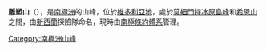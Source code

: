 {{coord|72|51|S|162|5|E|display=title}}

'''雕塑山'''（{{lang-en|Sculpture Mountain}}），是[[南極洲|南極洲]]的山峰，位於[[維多利亞地|維多利亞地]]，處於[[莫紐門特冰原島峰|莫紐門特冰原島峰]]和[[希恩山|希恩山]]之間，由[[新西蘭|新西蘭]]探險隊命名，現時由[[南極條約體系|南極條約體系]]管理。

{{Antarctica-geo-stub}}
[[Category:南極洲山峰|Category:南極洲山峰]]